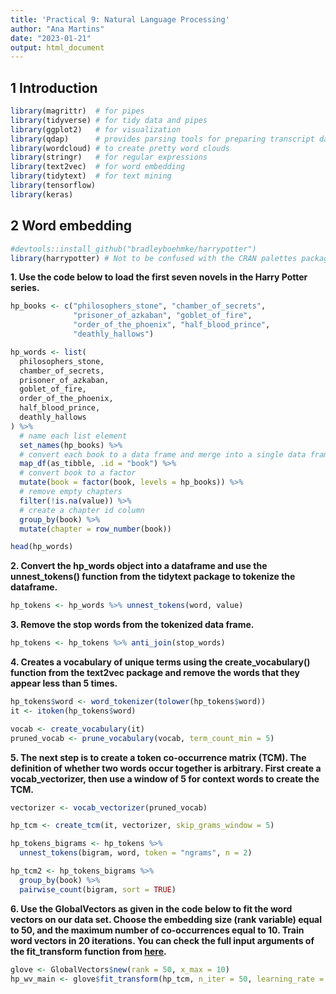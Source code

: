 ```yaml
---
title: 'Practical 9: Natural Language Processing'
author: "Ana Martins"
date: "2023-01-21"
output: html_document
---
```


## 1 Introduction

```r
library(magrittr)  # for pipes
library(tidyverse) # for tidy data and pipes
library(ggplot2)   # for visualization
library(qdap)      # provides parsing tools for preparing transcript data
library(wordcloud) # to create pretty word clouds
library(stringr)   # for regular expressions
library(text2vec)  # for word embedding
library(tidytext)  # for text mining
library(tensorflow)
library(keras)
```

## 2 Word embedding

```r
#devtools::install_github("bradleyboehmke/harrypotter")
library(harrypotter) # Not to be confused with the CRAN palettes package
```

**1. Use the code below to load the first seven novels in the Harry Potter series.**

```r
hp_books <- c("philosophers_stone", "chamber_of_secrets",
              "prisoner_of_azkaban", "goblet_of_fire",
              "order_of_the_phoenix", "half_blood_prince",
              "deathly_hallows")

hp_words <- list(
  philosophers_stone,
  chamber_of_secrets,
  prisoner_of_azkaban,
  goblet_of_fire,
  order_of_the_phoenix,
  half_blood_prince,
  deathly_hallows
) %>%
  # name each list element
  set_names(hp_books) %>%
  # convert each book to a data frame and merge into a single data frame
  map_df(as_tibble, .id = "book") %>%
  # convert book to a factor
  mutate(book = factor(book, levels = hp_books)) %>%
  # remove empty chapters
  filter(!is.na(value)) %>%
  # create a chapter id column
  group_by(book) %>%
  mutate(chapter = row_number(book))

head(hp_words)
```

**2. Convert the hp_words object into a dataframe and use the unnest_tokens() function from the tidytext package to tokenize the dataframe.**

```r
hp_tokens <- hp_words %>% unnest_tokens(word, value)
```

**3. Remove the stop words from the tokenized data frame.**

```r
hp_tokens <- hp_tokens %>% anti_join(stop_words)
```

**4. Creates a vocabulary of unique terms using the create_vocabulary() function from the text2vec package and remove the words that they appear less than 5 times.**

```r
hp_tokens$word <- word_tokenizer(tolower(hp_tokens$word))
it <- itoken(hp_tokens$word)

vocab <- create_vocabulary(it)
pruned_vocab <- prune_vocabulary(vocab, term_count_min = 5)
```

**5. The next step is to create a token co-occurrence matrix (TCM). The definition of whether two words occur together is arbitrary. First create a vocab_vectorizer, then use a window of 5 for context words to create the TCM.**

```r
vectorizer <- vocab_vectorizer(pruned_vocab)

hp_tcm <- create_tcm(it, vectorizer, skip_grams_window = 5)

hp_tokens_bigrams <- hp_tokens %>%
  unnest_tokens(bigram, word, token = "ngrams", n = 2)

hp_tcm2 <- hp_tokens_bigrams %>%
  group_by(book) %>%
  pairwise_count(bigram, sort = TRUE)
```

**6. Use the GlobalVectors as given in the code below to fit the word vectors on our data set. Choose the embedding size (rank variable) equal to 50, and the maximum number of co-occurrences equal to 10. Train word vectors in 20 iterations. You can check the full input arguments of the fit_transform function from [here](https://www.rdocumentation.org/packages/text2vec/versions/0.5.1/topics/GlobalVectors).**

```r
glove <- GlobalVectors$new(rank = 50, x_max = 10)
hp_wv_main <- glove$fit_transform(hp_tcm, n_iter = 50, learning_rate = 0.0001)
```

